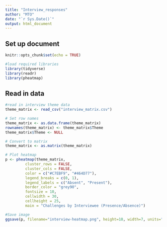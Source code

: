 ---
title: "Interview_responses"
author: "MTO"
date: "`r Sys.Date()`"
output: html_document
---
## Set up document
```{r setup, include=FALSE}
knitr::opts_chunk$set(echo = TRUE)

#load required libraries
library(tidyverse)
library(readr)
library(pheatmap)


```

## Read in data
```{r, include=TRUE}
#read in interview theme data
theme_matrix <- read_csv("interview_matrix.csv")

# Set row names
theme_matrix <- as.data.frame(theme_matrix)
rownames(theme_matrix) <- theme_matrix$Theme
theme_matrix$Theme <- NULL

# Convert to matrix
theme_matrix <- as.matrix(theme_matrix)

# Plot heatmap
p <- pheatmap(theme_matrix,
         cluster_rows = FALSE,
         cluster_cols = FALSE,
         color = c("#C7EBF9", "#464D77"),
         legend_breaks = c(0, 1),
         legend_labels = c("Absent", "Present"),
         border_color = "grey90",
         fontsize = 10,
         cellwidth = 30,
         cellheight = 25,
         main = "Challenges by Interviewee (Presence/Absence)")

#Save image
ggsave(p, filename="interview-heatmap.png", height=10, width=7, units="in", dpi=200)

```